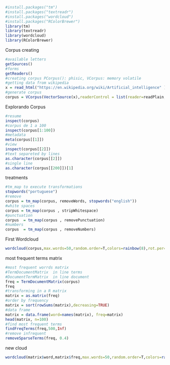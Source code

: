 ```r
#install.packages("tm")
#install.packages("textreadr")
#install.packages("wordcloud")
#install.packages("RColorBrewer")
library(tm)
library(textreadr)
library(wordcloud)
library(RColorBrewer)
```
Corpus creating
```r
#available letters
getSources()
#forms 
getReaders()
#creating corpus PCorpus(): phisic, VCorpus: memory volatile
#getting data from wikipedia
x = read_html("https://en.wikipedia.org/wiki/Artificial_intelligence" )
#generate corpus
corpus = VCorpus(VectorSource(x),readerControl = list(reader=readPlain,language = "eng"))
```
Explorando Corpus
```r
#resume 
inspect(corpus) 
#corpus de 1 a 100
inspect(corpus[1:100])  
#metadata
meta(corpus[[1]])  
#view
inspect(corpus[[2]])  
#text separeted by lines
as.character(corpus[[2]]) 
#single line
as.character(corpus[[200]])[1]
```
treatments 
```r
#tm_map to execute transformations
stopwords("portuguese")
#remove
corpus = tm_map(corpus, removeWords, stopwords("english"))
#white spaces 
corpus = tm_map(corpus , stripWhitespace)
#punctuation
corpus  = tm_map(corpus , removePunctuation)
#numbers
corpus  = tm_map(corpus , removeNumbers)
```
First Wordcloud
```r
wordcloud(corpus,max.words=50,random.order=T,colors=rainbow(8),rot.per=0.5,use.r.layout=T)
```
most frequent terms matrix

```r
#most frequent worrds matrix 
#TermDocumentMatrix  in line terms 
#DocumentTermMatrix  in line document
freq = TermDocumentMatrix(corpus)
freq
#transforming in a R matrix 
matrix = as.matrix(freq)
#order by frequency 
matrix = sort(rowSums(matrix),decreasing=TRUE)
#data frame
matrix = data.frame(word=names(matrix), freq=matrix)
head(matrix, n=100)
#find most frequent terms
findFreqTerms(freq,500,Inf)
#remove infrequent
removeSparseTerms(freq, 0.4)
```
new cloud
```r
wordcloud(matrix$word,matrix$freq,max.words=50,random.order=T,colors=rainbow(8),rot.per=0.5,use.r.layout=T)
```
